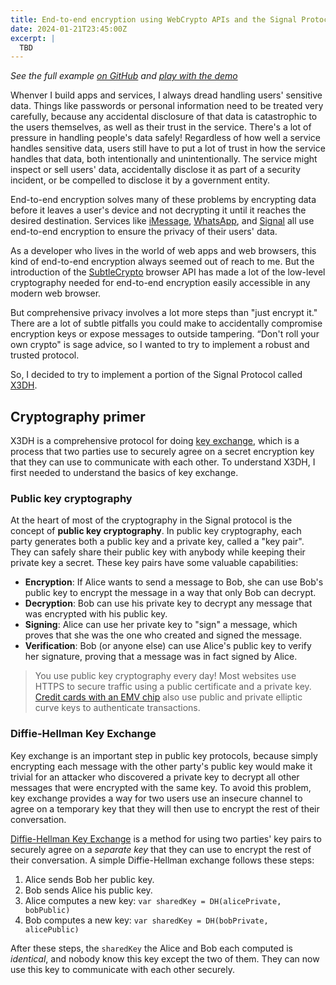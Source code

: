 ```yaml
---
title: End-to-end encryption using WebCrypto APIs and the Signal Protocol
date: 2024-01-21T23:45:00Z
excerpt: |
  TBD
---
```


_See the full example [on GitHub](https://github.com/ktbartholomew/webcrypto-signal-protocol) and [play with the demo](https://ktbartholomew.github.io/webcrypto-signal-protocol/)_

Whenver I build apps and services, I always dread handling users' sensitive data. Things like passwords or personal information need to be treated very carefully, because any accidental disclosure of that data is catastrophic to the users themselves, as well as their trust in the service. There's a lot of pressure in handling people's data safely! Regardless of how well a service handles sensitive data, users still have to put a lot of trust in how the service handles that data, both intentionally and unintentionally. The service might inspect or sell users' data, accidentally disclose it as part of a security incident, or be compelled to disclose it by a government entity.

End-to-end encryption solves many of these problems by encrypting data before it leaves a user's device and not decrypting it until it reaches the desired destination. Services like [iMessage](https://support.apple.com/guide/security/imessage-security-overview-secd9764312f/1/web/1), [WhatsApp](https://faq.whatsapp.com/820124435853543/), and [Signal](https://signal.org/docs/) all use end-to-end encryption to ensure the privacy of their users' data.

As a developer who lives in the world of web apps and web browsers, this kind of end-to-end encryption always seemed out of reach to me. But the introduction of the [SubtleCrypto](https://www.w3.org/TR/WebCryptoAPI/#subtlecrypto-interface) browser API has made a lot of the low-level cryptography needed for end-to-end encryption easily accessible in any modern web browser.

But comprehensive privacy involves a lot more steps than "just encrypt it." There are a lot of subtle pitfalls you could make to accidentally compromise encryption keys or expose messages to outside tampering. “Don't roll your own crypto" is sage advice, so I wanted to try to implement a robust and trusted protocol.

So, I decided to try to implement a portion of the Signal Protocol called [X3DH](https://www.signal.org/docs/specifications/x3dh/).

## Cryptography primer

X3DH is a comprehensive protocol for doing [key exchange](https://en.wikipedia.org/wiki/Key_exchange), which is a process that two parties use to securely agree on a secret encryption key that they can use to communicate with each other. To understand X3DH, I first needed to understand the basics of key exchange.

### Public key cryptography

At the heart of most of the cryptography in the Signal protocol is the concept of **public key cryptography**. In public key cryptography, each party generates both a public key and a private key, called a "key pair". They can safely share their public key with anybody while keeping their private key a secret. These key pairs have some valuable capabilities:

- **Encryption**: If Alice wants to send a message to Bob, she can use Bob's public key to encrypt the message in a way that only Bob can decrypt.
- **Decryption**: Bob can use his private key to decrypt any message that was encrypted with his public key.
- **Signing**: Alice can use her private key to "sign" a message, which proves that she was the one who created and signed the message.
- **Verification**: Bob (or anyone else) can use Alice's public key to verify her signature, proving that a message was in fact signed by Alice.

> You use public key cryptography every day! Most websites use HTTPS to secure traffic using a public certificate and a private key. [Credit cards with an EMV chip](https://www.emvco.com/knowledge-hub/what-is-the-role-of-elliptic-curve-cryptography-in-an-emv-chip-payment/) also use public and private elliptic curve keys to authenticate transactions.

### Diffie-Hellman Key Exchange

Key exchange is an important step in public key protocols, because simply encrypting each message with the other party's public key would make it trivial for an attacker who discovered a private key to decrypt all other messages that were encrypted with the same key. To avoid this problem, key exchange provides a way for two users use an insecure channel to agree on a temporary key that they will then use to encrypt the rest of their conversation.

[Diffie-Hellman Key Exchange](https://en.wikipedia.org/wiki/Diffie%E2%80%93Hellman_key_exchange) is a method for using two parties' key pairs to securely agree on a _separate key_ that they can use to encrypt the rest of their conversation. A simple Diffie-Hellman exchange follows these steps: 

1. Alice sends Bob her public key.
1. Bob sends Alice his public key.
1. Alice computes a new key: `var sharedKey = DH(alicePrivate, bobPublic)`
1. Bob computes a new key: `var sharedKey = DH(bobPrivate, alicePublic)`

After these steps, the `sharedKey` the Alice and Bob each computed is _identical_, and nobody know this key except the two of them. They can now use this key to communicate with each other securely.